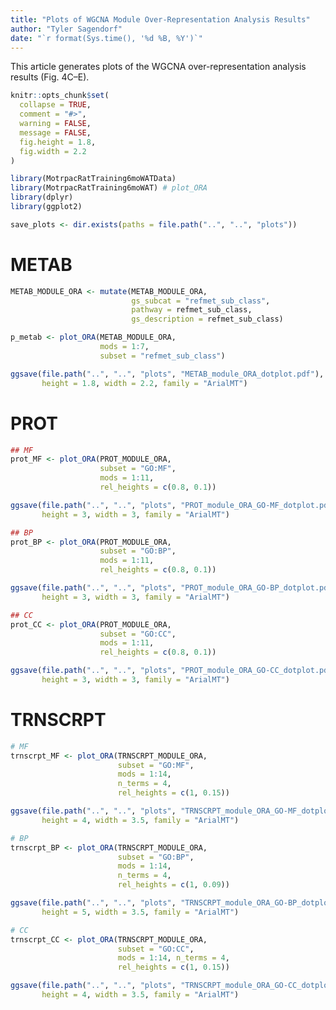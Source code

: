 ```yaml
---
title: "Plots of WGCNA Module Over-Representation Analysis Results"
author: "Tyler Sagendorf"
date: "`r format(Sys.time(), '%d %B, %Y')`"
---
```


This article generates plots of the WGCNA over-representation analysis results (Fig. 4C--E).

```r
knitr::opts_chunk$set(
  collapse = TRUE,
  comment = "#>",
  warning = FALSE,
  message = FALSE,
  fig.height = 1.8, 
  fig.width = 2.2
)
```

```r
library(MotrpacRatTraining6moWATData)
library(MotrpacRatTraining6moWAT) # plot_ORA
library(dplyr)
library(ggplot2)

save_plots <- dir.exists(paths = file.path("..", "..", "plots"))
```

# METAB

```r
METAB_MODULE_ORA <- mutate(METAB_MODULE_ORA,
                           gs_subcat = "refmet_sub_class",
                           pathway = refmet_sub_class,
                           gs_description = refmet_sub_class)

p_metab <- plot_ORA(METAB_MODULE_ORA,
                    mods = 1:7,
                    subset = "refmet_sub_class")
```

```r
ggsave(file.path("..", "..", "plots", "METAB_module_ORA_dotplot.pdf"), p_metab,
       height = 1.8, width = 2.2, family = "ArialMT")
```

# PROT

```r
## MF
prot_MF <- plot_ORA(PROT_MODULE_ORA,
                    subset = "GO:MF",
                    mods = 1:11,
                    rel_heights = c(0.8, 0.1))
```

```r
ggsave(file.path("..", "..", "plots", "PROT_module_ORA_GO-MF_dotplot.pdf"), prot_MF,
       height = 3, width = 3, family = "ArialMT")
```

```r
## BP
prot_BP <- plot_ORA(PROT_MODULE_ORA,
                    subset = "GO:BP",
                    mods = 1:11,
                    rel_heights = c(0.8, 0.1))
```

```r
ggsave(file.path("..", "..", "plots", "PROT_module_ORA_GO-BP_dotplot.pdf"), prot_BP,
       height = 3, width = 3, family = "ArialMT")
```

```r
## CC
prot_CC <- plot_ORA(PROT_MODULE_ORA,
                    subset = "GO:CC",
                    mods = 1:11,
                    rel_heights = c(0.8, 0.1))
```

```r
ggsave(file.path("..", "..", "plots", "PROT_module_ORA_GO-CC_dotplot.pdf"), prot_CC,
       height = 3, width = 3, family = "ArialMT")
```

# TRNSCRPT

```r
# MF
trnscrpt_MF <- plot_ORA(TRNSCRPT_MODULE_ORA,
                        subset = "GO:MF",
                        mods = 1:14,
                        n_terms = 4,
                        rel_heights = c(1, 0.15))
```

```r
ggsave(file.path("..", "..", "plots", "TRNSCRPT_module_ORA_GO-MF_dotplot.pdf"), trnscrpt_MF,
       height = 4, width = 3.5, family = "ArialMT")
```

```r
# BP
trnscrpt_BP <- plot_ORA(TRNSCRPT_MODULE_ORA,
                        subset = "GO:BP",
                        mods = 1:14,
                        n_terms = 4,
                        rel_heights = c(1, 0.09))
```

```r
ggsave(file.path("..", "..", "plots", "TRNSCRPT_module_ORA_GO-BP_dotplot.pdf"), trnscrpt_BP,
       height = 5, width = 3.5, family = "ArialMT")
```

```r
# CC
trnscrpt_CC <- plot_ORA(TRNSCRPT_MODULE_ORA,
                        subset = "GO:CC",
                        mods = 1:14, n_terms = 4,
                        rel_heights = c(1, 0.15))
```

```r
ggsave(file.path("..", "..", "plots", "TRNSCRPT_module_ORA_GO-CC_dotplot.pdf"), trnscrpt_CC,
       height = 4, width = 3.5, family = "ArialMT")
```

